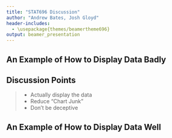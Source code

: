 ```yaml
---
title: "STAT696 Discussion"
author: "Andrew Bates, Josh Gloyd"
header-includes:
  - \usepackage{themes/beamertheme696}
output: beamer_presentation
---
```


<!-- slide 2 -->

## An Example of How to Display Data Badly



<!-- slide 3 -->

## Discussion Points

> - Actually display the data
> - Reduce "Chart Junk"
> - Don't be deceptive



<!-- slide 4 -->

## An Example of How to Display Data Well
